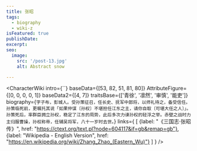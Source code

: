 ```yaml
---
title: 张昭
tags:
  - biography
  - wiki-z
isFeatured: true
publishDate:
excerpt:
seo:
  image:
    src: '/post-13.jpg'
    alt: Abstract snow

---
```



<CharacterWiki
  intro={``}
  baseData={[53, 82, 51, 81, 80]}
  AttributeFigure={[0, 0, 0, 0, 1]}
  baseData2={[4, 7]}
  traitsBase={['青徐', '凛然', '审慎', '能吏']}
  biography={`字子布，彭城人。受孙策征召，任长史、抚军中郎将，以师礼待之，备受信任。孙策临死前，更嘱托其说「如果仲谋〔孙权〕不堪担任江东之主，请你自取〔可堪大任之人〕」。孙策死后，率群臣拥立孙权，稳定了江东的局势，此后多次力谏孙权的轻浮之举。赤壁之战时力主归服曹操，孙权称帝，任辅吴将军，八十一岁时去世。`}
  links={
    [
      {label: "《三国志·张昭传》", href: "https://ctext.org/text.pl?node=604117&if=gb&remap=gb"},
      {label: "Wikipedia - English Version", href: "https://en.wikipedia.org/wiki/Zhang_Zhao_(Eastern_Wu)"}
    ]
  }
/>
